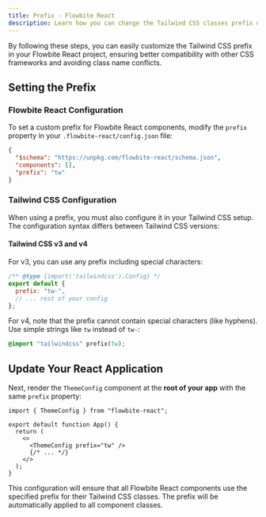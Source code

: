 ```yaml
---
title: Prefix - Flowbite React
description: Learn how you can change the Tailwind CSS classes prefix used by the components in Flowbite React
---
```


By following these steps, you can easily customize the Tailwind CSS prefix in your Flowbite React project, ensuring better compatibility with other CSS frameworks and avoiding class name conflicts.

## Setting the Prefix

### Flowbite React Configuration

To set a custom prefix for Flowbite React components, modify the `prefix` property in your `.flowbite-react/config.json` file:

```json
{
  "$schema": "https://unpkg.com/flowbite-react/schema.json",
  "components": [],
  "prefix": "tw"
}
```

### Tailwind CSS Configuration

When using a prefix, you must also configure it in your Tailwind CSS setup. The configuration syntax differs between Tailwind CSS versions:

#### Tailwind CSS v3 and v4

For v3, you can use any prefix including special characters:

```js
/** @type {import('tailwindcss').Config} */
export default {
  prefix: "tw-",
  // ... rest of your config
};
```

For v4, note that the prefix cannot contain special characters (like hyphens). Use simple strings like `tw` instead of `tw-`:

```css
@import "tailwindcss" prefix(tw);
```

## Update Your React Application

Next, render the `ThemeConfig` component at the **root of your app** with the same `prefix` property:

```tsx {1,6}
import { ThemeConfig } from "flowbite-react";

export default function App() {
  return (
    <>
      <ThemeConfig prefix="tw" />
      {/* ... */}
    </>
  );
}
```

This configuration will ensure that all Flowbite React components use the specified prefix for their Tailwind CSS classes. The prefix will be automatically applied to all component classes.
